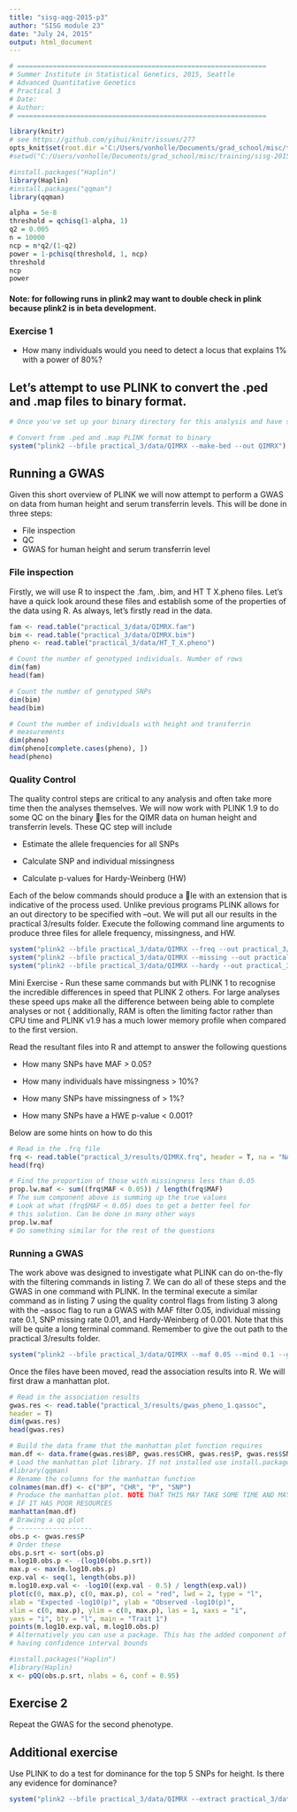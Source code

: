 ```yaml
---
title: "sisg-aqg-2015-p3"
author: "SISG module 23"
date: "July 24, 2015"
output: html_document
---
```



```r
# ===============================================================
# Summer Institute in Statistical Genetics, 2015, Seattle
# Advanced Quantitative Genetics
# Practical 3 
# Date:
# Author:
# ===============================================================
```


```r
library(knitr)
# see https://github.com/yihui/knitr/issues/277
opts_knit$set(root.dir ='C:/Users/vonholle/Documents/grad_school/misc/training/sisg-2015/module23/sisg-2015-module23')
#setwd("C:/Users/vonholle/Documents/grad_school/misc/training/sisg-2015/module23/sisg-2015-module23") # Windows

#install.packages("Haplin")
library(Haplin)
#install.packages("qqman")
library(qqman)
```

```r
alpha = 5e-8
threshold = qchisq(1-alpha, 1)
q2 = 0.005
n = 10000
ncp = n*q2/(1-q2)
power = 1-pchisq(threshold, 1, ncp)
threshold
ncp
power
```

#### Note: for following runs in plink2 may want to double check in plink because plink2 is in beta development.

### Exercise 1

* How many individuals would you need to detect a locus that explains 1\% with a power of 80\%?


## Let's attempt to use PLINK to convert the .ped and .map files to binary format.

```r
# Once you've set up your binary directory for this analysis and have set R to that directory, do this:

# Convert from .ped and .map PLINK format to binary
system("plink2 --bfile practical_3/data/QIMRX --make-bed --out QIMRX")
```


## Running a GWAS

Given this short overview of PLINK we will now attempt to perform a GWAS on data from human height and serum transferrin levels. This will be done in three steps:

* File inspection
* QC
* GWAS for human height and serum transferrin level


### File inspection
Firstly, we will use R to inspect the .fam, .bim, and HT T X.pheno files. Let's have a quick look around these files and establish some of the properties of the data using R. As always, let's firstly read in the data.

```r
fam <- read.table("practical_3/data/QIMRX.fam")
bim <- read.table("practical_3/data/QIMRX.bim")
pheno <- read.table("practical_3/data/HT_T_X.pheno")
```

```r
# Count the number of genotyped individuals. Number of rows
dim(fam)
head(fam)
```

```r
# Count the number of genotyped SNPs
dim(bim)
head(bim)
```

```r
# Count the number of individuals with height and transferrin
# measurements
dim(pheno)
dim(pheno[complete.cases(pheno), ])
head(pheno)
```


### Quality Control

The quality control steps are critical to any analysis and often take more time then the analyses themselves. We will now work with PLINK 1.9 to do some QC on the binary les for the QIMR data on human height and transferrin levels. These QC step will include

* Estimate the allele frequencies for all SNPs

* Calculate SNP and individual missingness

* Calculate p-values for Hardy-Weinberg (HW)

Each of the below commands should produce a le with an extension that is indicative of the process used. Unlike previous programs PLINK allows for an out directory to be specified with --out. We will put all our results in the practical 3/results folder. Execute the following command line arguments to produce three files for allele frequency, missingness, and HW.

```r
system("plink2 --bfile practical_3/data/QIMRX --freq --out practical_3/results/QIMRX", intern = F)
system("plink2 --bfile practical_3/data/QIMRX --missing --out practical_3/results/QIMRX", intern = F)
system("plink2 --bfile practical_3/data/QIMRX --hardy --out practical_3/results/QIMRX", intern = F)

```

Mini Exercise - Run these same commands but with PLINK 1 to recognise the incredible differences in speed that PLINK 2 others. For large analyses these speed ups make all the difference between being able to complete analyses or not { additionally, RAM is often the limiting factor rather than CPU time and PLINK v1.9 has a much lower memory profile when compared to the first version.

Read the resultant files into R and attempt to answer the following questions

* How many SNPs have MAF > 0.05?

* How many individuals have missingness > 10%?

* How many SNPs have missingness of > 1%?

* How many SNPs have a HWE p-value < 0.001?

Below are some hints on how to do this

```r
# Read in the .frq file
frq <- read.table("practical_3/results/QIMRX.frq", header = T, na = "NA")
head(frq)
```

```r
# Find the proportion of those with missingness less than 0.05
prop.lw.maf <- sum((frq$MAF < 0.05)) / length(frq$MAF)
# The sum component above is summing up the true values
# Look at what (frq$MAF < 0.05) does to get a better feel for
# this solution. Can be done in many other ways
prop.lw.maf
# Do something similar for the rest of the questions
```


### Running a GWAS
The work above was designed to investigate what PLINK can do on-the-fly with the filtering commands in listing 7. We can do all of these steps and the GWAS in one command with PLINK. In the terminal execute a similar command as in listing 7 using the quality control flags from listing 3 along with the --assoc flag to run a GWAS with MAF filter 0.05, individual missing rate 0.1, SNP missing rate 0.01, and Hardy-Weinberg of 0.001. Note that this will be quite a long terminal command. Remember to give the out path to the practical 3/results folder.


```r

system("plink2 --bfile practical_3/data/QIMRX --maf 0.05 --mind 0.1 --geno 0.01 --hwe 0.001 --pheno practical_3/data/HT_T_X.pheno --assoc --out practical_3/results/gwas_pheno_1", intern = F)

```

Once the files have been moved, read the association results into R. We will first draw a manhattan plot.

```r
# Read in the association results
gwas.res <- read.table("practical_3/results/gwas_pheno_1.qassoc",
header = T)
dim(gwas.res)
head(gwas.res)
```

```r
# Build the data frame that the manhattan plot function requires
man.df <- data.frame(gwas.res$BP, gwas.res$CHR, gwas.res$P, gwas.res$SNP)
# Load the manhattan plot library. If not installed use install.packages("qqman")
#library(qqman)
# Rename the columns for the manhattan function
colnames(man.df) <- c("BP", "CHR", "P", "SNP")
# Produce the manhattan plot. NOTE THAT THIS MAY TAKE SOME TIME AND MAY CRASH YOUR COMPUTER
# IF IT HAS POOR RESOURCES
manhattan(man.df)
# Drawing a qq plot
# -------------------
obs.p <- gwas.res$P
# Order these
obs.p.srt <- sort(obs.p)
m.log10.obs.p <- -(log10(obs.p.srt))
max.p <- max(m.log10.obs.p)
exp.val <- seq(1, length(obs.p))
m.log10.exp.val <- -log10((exp.val - 0.5) / length(exp.val))
plot(c(0, max.p), c(0, max.p), col = "red", lwd = 2, type = "l",
xlab = "Expected -log10(p)", ylab = "Observed -log10(p)",
xlim = c(0, max.p), ylim = c(0, max.p), las = 1, xaxs = "i",
yaxs = "i", bty = "l", main = "Trait 1")
points(m.log10.exp.val, m.log10.obs.p)
# Alternatively you can use a package. This has the added component of
# having confidence interval bounds

#install.packages("Haplin")
#library(Haplin)
x <- pQQ(obs.p.srt, nlabs = 6, conf = 0.95)
```

## Exercise 2
Repeat the GWAS for the second phenotype.

## Additional exercise
Use PLINK to do a test for dominance for the top 5 SNPs for height. Is there any evidence for dominance?

```r
system("plink2 --bfile practical_3/data/QIMRX --extract practical_3/data/top_snps.txt --pheno practical_3/data/HT_T_X.pheno --mpheno 1 --linear --genotypic  --out practical_3/results/dom_test.txt", intern = F)
```
